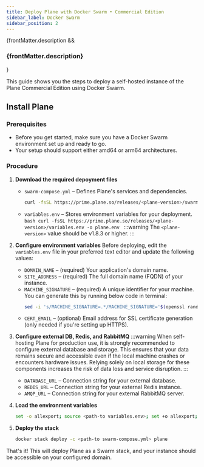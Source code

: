 ```yaml
---
title: Deploy Plane with Docker Swarm • Commercial Edition
sidebar_label: Docker Swarm
sidebar_position: 2
---
```


{frontMatter.description && <h3 class="description">{frontMatter.description}</h3>}

This guide shows you the steps to deploy a self-hosted instance of the Plane Commercial Edition using Docker Swarm.

## Install Plane

### Prerequisites

- Before you get started, make sure you have a Docker Swarm environment set up and ready to go.
- Your setup should support either amd64 or arm64 architectures.

### Procedure

1. **Download the required depoyment files**
   - `swarm-compose.yml` – Defines Plane's services and dependencies.
     ```bash
     curl -fsSL https://prime.plane.so/releases/<plane-version>/swarm-compose.yml -o swarm-compose.yml
     ```
   - `variables.env` – Stores environment variables for your deployment.
     `bash
curl -fsSL https://prime.plane.so/releases/<plane-version>/variables.env -o plane.env
`
     :::warning
     The `<plane-version>` value should be v1.8.3 or higher.
     :::

2. **Configure environment variables**
   Before deploying, edit the `variables.env` file in your preferred text editor and update the following values:
   - `DOMAIN_NAME` – (required) Your application's domain name.
   - `SITE_ADDRESS` – (required) The full domain name (FQDN) of your instance.
   - `MACHINE_SIGNATURE` – (required) A unique identifier for your machine. You can generate this by running below code in terminal:
     ```sh
     sed -i 's/MACHINE_SIGNATURE=.*/MACHINE_SIGNATURE='$(openssl rand -hex 16)'/' plane.env
     ```
   - `CERT_EMAIL` – (optional) Email address for SSL certificate generation (only needed if you're setting up HTTPS).

3. **Configure external DB, Redis, and RabbitMQ**
   :::warning
   When self-hosting Plane for production use, it is strongly recommended to configure external database and storage. This ensures that your data remains secure and accessible even if the local machine crashes or encounters hardware issues. Relying solely on local storage for these components increases the risk of data loss and service disruption.
   :::
   - `DATABASE_URL` – Connection string for your external database.
   - `REDIS_URL` – Connection string for your external Redis instance.
   - `AMQP_URL` – Connection string for your external RabbitMQ server.

4. **Load the environment variables**

   ```bash
   set -o allexport; source <path-to variables.env>; set +o allexport;
   ```

5. **Deploy the stack**
   ```bash
   docker stack deploy -c <path-to swarm-compose.yml> plane
   ```

That's it! This will deploy Plane as a Swarm stack, and your instance should be accessible on your configured domain.
